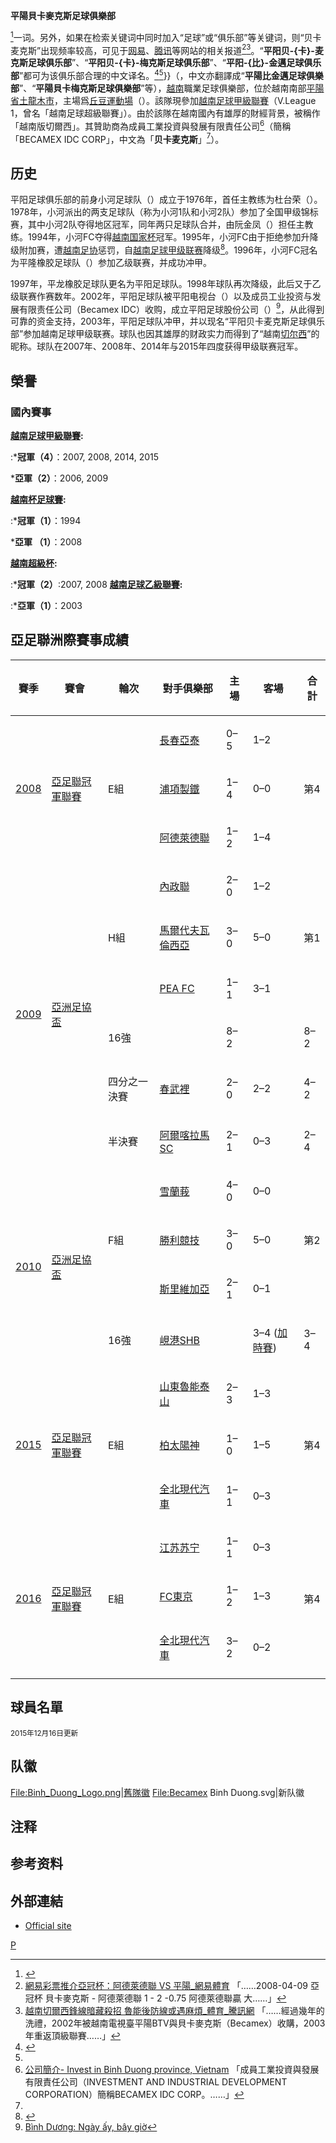 {{noteTA
|G1=足球
|G2=VLeague
|1=zh-cn:切尔西;zh-hk:車路士;zh-tw:切爾西;
}}
{{Infobox football club
| clubname   = 平陽貝卡麥克斯
| image      = [[File:Becamex_Binh_Duong.svg|180px]]
| fullname   = 平陽貝卡麥克斯足球俱樂部
| nickname   = 越南版[[切尔西足球俱乐部|切爾西]]
| founded    = 1976年
| ground     = [[丘豆運動場|丘豆運動場]]<ref>[http://cn.cpv.org.vn/Modules/News_China/News_Detail_C.aspx?co_id=7338691&cn_id=707939 www.cpv.org.vn - 亚冠：Becamex平阳队战平韩国全北现代] {{webarchive|url=https://web.archive.org/web/20150415072312/http://cn.cpv.org.vn/Modules/News_China/News_Detail_C.aspx?co_id=7338691&cn_id=707939 |date=2015-04-15 }} “……2015赛季亚冠联赛小组赛E组第四轮比赛在越南平阳省土龙木市丘豆体育场举行……”</ref><br />（[[平陽省|平陽省]][[土龍木市|土龍木市]]）
| capacity   = 18,250
| chairman   = 阮明山
| manager    = 阮青山<ref>[http://news.ifeng.com/a/20150226/43220378_0.shtml 越南平陽獲贊雖敗尤榮|魯能隊|球迷_鳳凰資訊] {{Wayback|url=http://news.ifeng.com/a/20150226/43220378_0.shtml |date=20150403201347 }}「……報導援引平陽隊主教練阮青山在24日比賽後的話，……」</ref><br>（Nguyễn Thanh Sơn<ref>[http://www.vnleague.com/doi-bong/12-Becamex-Binh-Duong.html Becamex Bình Dương - Các CLB Bóng đá thành viên của VPF] {{Wayback|url=http://www.vnleague.com/doi-bong/12-Becamex-Binh-Duong.html |date=20181204005615 }}「……{{lang|vi|HLV trưởng: Nguyễn Thanh Sơn}}……」</ref>）
| league     = [[越南足球甲級聯賽|越南足球甲級聯賽]]
| season     = 2020
| position   = 越南甲，第 6 位
| pattern_la1 = _goldborder
| pattern_b1 = _goldcollar
| pattern_ra1 = _goldborder
| pattern_sh1 = 
| pattern_so1 = 
| leftarm1 = 4442a9
| body1 = 4442a9
| rightarm1 = 4442a9
| shorts1 = 4442a9
| socks1 = 4442a9
| pattern_la2 = _goldborder
| pattern_b2 = _goldcollar
| pattern_ra2 = _goldborder
| pattern_sh2 = 
| pattern_so2 = 
| leftarm2 = e3243b
| body2 = e3243b
| rightarm2 = e3243b
| shorts2 = e3243b
| socks2 = e3243b
}}

'''平陽貝卡麥克斯足球俱樂部'''{{注|該俱樂部的[[越南语|越南语]]正式名称（2015年）为“{{lang|vi|Câu lạc bộ bóng đá Becamex Bình Dương}}”（越文[[國語字|國語字]]），其對應的越文[[汉喃字|汉喃字]]为“{{lang|vi|俱樂部𩃳跢Becamex平陽}}”。字面直译为“平阳Becamex足球俱乐部”。关于“Becamex”一词的音译，通过以“Becamex”为关键词分别在Google台湾、Google香港、百度等搜索引擎上进行检索得出。其主要对应的中文音译包括“贝卡梅克斯”、“比金迈”等（检索结果主要来自该集团旗下同名酒店名称的中文翻译）。其中[[携程|携程]]、[[Agoda|Agoda]] 等的[[简体中文|简体中文]]版主要使用“贝卡梅克斯”<ref>{{Cite web |url=http://www.agoda.com/zh-cn/becamex-hotel/hotel/binh-duong-vn.html |title=平阳贝卡梅克斯酒店 (Becamex Hotel) - Agoda 网上最低价格保证，即时订房服务 |accessdate=2015-11-26 |archive-date=2015-11-26 |archive-url=https://web.archive.org/web/20151126213011/http://www.agoda.com/zh-cn/becamex-hotel/hotel/binh-duong-vn.html |dead-url=no }}</ref><ref>{{Cite web |url=http://hotels.ctrip.com/international/1793731.html?CheckIn=2015-12-10&CheckOut=2015-12-11&Rooms=&childNum=2&NoShowSearchBox=T |title=贝卡梅克斯酒店预订及价格查询【携程国际酒店】Becamex Hotel |accessdate=2015-11-26 |archive-date=2015-11-26 |archive-url=https://web.archive.org/web/20151126191337/http://hotels.ctrip.com/international/1793731.html?CheckIn=2015-12-10&CheckOut=2015-12-11&Rooms=&childNum=2&NoShowSearchBox=T |dead-url=no }}</ref>名称；智游网（Expedia）、[[Agoda|Agoda]] 等的[[繁体中文|繁体中文]]版主要使用“比金邁”<ref>{{Cite web |url=https://www.expedia.com.tw/Thu-Dau-Mot-Hotels-Becamex-Hotel.h8349000.Hotel-Information |title=比金邁飯店 (Becamex Hotel) - 胡志明市, 越南 {{!}} Expedia.com.tw |accessdate=2015-11-26 |archive-date=2015-11-26 |archive-url=https://web.archive.org/web/20151126180015/https://www.expedia.com.tw/Thu-Dau-Mot-Hotels-Becamex-Hotel.h8349000.Hotel-Information |dead-url=no }}</ref><ref>{{Cite web |url=http://www.agoda.com/zh-tw/becamex-hotel/hotel/binh-duong-vn.html |title=比金邁飯店 (Becamex Hotel)訂房：新低價！【登入Agoda.com另享隱藏版特惠】 |accessdate=2015-11-26 |archive-date=2015-11-26 |archive-url=https://web.archive.org/web/20151126164422/http://www.agoda.com/zh-tw/becamex-hotel/hotel/binh-duong-vn.html |dead-url=no }}</ref>一词。另外，如果在检索关键词中同时加入“足球”或“俱乐部”等关键词，则“贝卡麦克斯”出现频率较高，可见于[[网易|网易]]、[[腾讯|腾讯]]等网站的相关报道<ref name="#1">[http://sports.163.com/08/0423/01/4A67ILM000051CC4.html 網易彩票推介亞冠杯：阿德萊德聯 VS 平陽_網易體育] {{Wayback|url=http://sports.163.com/08/0423/01/4A67ILM000051CC4.html |date=20141218112641 }}「……2008-04-09 亞冠杯 貝卡麥克斯 - 阿德萊德聯 1 - 2 -0.75 阿德萊德聯贏 大……」</ref><ref name="#2">[http://sports.qq.com/a/20141212/012466.htm 越南切爾西鋒線暗藏殺招 魯能後防線或遇麻煩_體育_騰訊網] {{Wayback|url=http://sports.qq.com/a/20141212/012466.htm |date=20141218115202 }}「……經過幾年的洗禮，2002年被越南電視臺平陽BTV與貝卡麥克斯（Becamex）收購，2003年重返頂級聯賽……」</ref>。“'''平阳贝-{卡}-麦克斯足球俱乐部'''”、“'''平阳贝-{卡}-梅克斯足球俱乐部'''”、“'''平阳-{比}-金邁足球俱乐部'''”都可为该俱乐部合理的中文译名。<ref>{{Cite web |url=http://data.b310.com/zh-cn/team/Becamex-Binh-Duong/6986/ |title=貝卡麥克斯 - 越南超級聯賽 - 球隊首頁 - 球隊 - 資料庫 - B310博球網 足球數據專家 |access-date=2014-12-05 |archive-url=https://web.archive.org/web/20141208010452/http://data.b310.com/zh-cn/team/Becamex-Binh-Duong/6986/ |archive-date=2014-12-08 |dead-url=yes }}</ref><ref name="#1"/>}}（{{vie|v=Câu lạc bộ bóng đá Becamex Bình Dương|hn=俱樂部𩃳跢Becamex平陽}}，中文亦翻譯成“'''平陽比金邁足球俱樂部'''”、“'''平陽貝卡梅克斯足球俱樂部'''”等），[[越南|越南]]職業足球俱樂部，位於越南南部[[平陽省|平陽省]][[土龍木市|土龍木市]]，主場爲[[丘豆運動場|丘豆運動場]]（{{vie|v=Sân vận động Gò Đậu}}）。該隊現參加[[越南足球甲級聯賽|越南足球甲級聯賽]]（V.League 1，曾名「越南足球超級聯賽」）。由於該隊在越南國內有雄厚的財經背景，被稱作「越南版切爾西」。其贊助商為成員工業投資與發展有限責任公司<ref>[http://www.becamex.com.vn/cn/cn-overview/cn-about-us 公司簡介- Invest in Binh Duong province, Vietnam] {{Wayback|url=http://www.becamex.com.vn/cn/cn-overview/cn-about-us |date=20160304102749 }}「成員工業投資與發展有限責任公司（INVESTMENT AND INDUSTRIAL DEVELOPMENT CORPORATION）簡稱BECAMEX IDC CORP。……」</ref>（簡稱「BECAMEX IDC CORP」，中文為「'''贝卡麦克斯'''」<ref name="#2"/>）。

== 历史 ==
平阳足球俱乐部的前身小河足球队（{{vie|v=Đội bóng đá Sông Bé|hn=隊𩃳跢滝𡭬}}）成立于1976年，首任主教练为杜台荣（{{lang|vi|Đỗ Thới Vinh}}）。1978年，小河派出的两支足球队（称为小河1队和小河2队）参加了全国甲级锦标赛，其中小河2队夺得地区冠军，同年两只足球队合并，由阮金凤（{{lang|vi|Nguyễn Kim Phụng}}）担任主教练。1994年，小河FC夺得[[越南国家杯|越南国家杯]]冠军。1995年，小河FC由于拒绝参加升降级附加赛，遭[[越南足球协会|越南足协]]惩罚，自[[越南足球甲级联赛|越南足球甲级联赛]]降级<ref>{{Cite web |url=http://bongdabinhduong.com/index.php?bdbd=clb |title=Club history |accessdate=2016-01-19 |archive-date=2009-09-04 |archive-url=https://web.archive.org/web/20090904003437/http://www.bongdabinhduong.com/index.php?bdbd=clb |dead-url=no }}</ref>。1996年，小河FC冠名为平隆橡胶足球队（{{lang|vi|Đội bóng đá Cao su Bình Long}}）参加乙级联赛，并成功冲甲。

1997年，平龙橡胶足球队更名为平阳足球队。1998年球队再次降级，此后又于乙级联赛作赛数年。2002年，平阳足球队被平阳电视台（{{lang|vi|Đài truyền hình Bình Dương}}）以及成员工业投资与发展有限责任公司（Becamex IDC）收购，成立平阳足球股份公司（{{lang|vi|Công ty Cổ phần Bóng đá Bình Dương}}）<ref>[http://www.v-league.vn/Print.aspx?fNewsID=677 Bình Dương: Ngày ấy, bây giờ]{{dead link|date=2018年2月 |bot=InternetArchiveBot |fix-attempted=yes }}</ref>，从此得到可靠的资金支持，2003年，平阳足球队冲甲，并以现名“平阳贝卡麦克斯足球俱乐部”参加越南足球甲级联赛。球队也因其雄厚的财政实力而得到了“越南[[切尔西|切尔西]]”的昵称。球队在2007年、2008年、2014年与2015年四度获得甲级联赛冠军。

== 榮譽 ==
=== 國內賽事 ===
'''[[越南足球甲級聯賽|越南足球甲級聯賽]]:'''
:*'''冠軍（4）'''：2007, 2008, 2014, 2015
;*'''亞軍（2）'''：2006, 2009
'''[[越南杯足球賽|越南杯足球賽]]:'''
:*'''冠軍（1）'''：1994
;*'''亞軍 （1）'''：2008
'''[[越南超級杯|越南超級杯]]:'''
:*'''冠軍（2）''':2007, 2008
'''[[越南足球乙級聯賽|越南足球乙級聯賽]]:'''
:*'''亞軍（1）'''：2003

==亞足聯洲際賽事成績==
{| class="wikitable"
|-
!賽季
!賽會
!輪次
!對手俱樂部
!主場
!客場
!合計
|-
|rowspan=3|[[2008年亞足聯冠軍聯賽|2008]]
|rowspan=3|[[亞足聯冠軍聯賽|亞足聯冠軍聯賽]]
|rowspan=3|E組
|{{flagicon|CHN}} [[長春亞泰足球俱樂部|長春亞泰]]
| 0–5
| 1–2
|rowspan=3|第4
|-
|{{flagicon|KOR}} [[浦項製鐵足球俱樂部|浦項製鐵]]
| 1–4
| 0–0
|-
|{{flagicon|AUS}} [[阿德萊德聯足球俱樂部|阿德萊德聯]]
| 1–2
| 1–4
|-
|rowspan=6|[[2009年亞洲足協盃|2009]]
|rowspan=6|[[亞洲足協盃|亞洲足協盃]]
|rowspan=3|H組
|{{flagicon|SIN}} [[內政聯足球俱樂部|內政聯]]
| 2–0
| 1–2
|rowspan=3|第1
|-
|{{flagicon|MDV}} [[瓦倫西亞俱樂部|馬爾代夫瓦倫西亞]]
| 3–0
| 5–0
|-
|{{flagicon|THA}} [[武裡南聯足球俱樂部|PEA FC]]
| 1–1
| 3–1
|-
|16強
|{{flagicon|MAS}} {{link-ms|吉打FA|Kedah FA}}
| 8–2
| 
| 8–2
|-
|四分之一決賽
|{{flagicon|THA}} [[春武裡足球俱樂部|春武裡]]
| 2–0
| 2–2
| 4–2
|-
|半決賽
|{{flagicon|SYR}} [[阿爾喀拉馬SC|阿爾喀拉馬SC]]
| 2–1
| 0–3
| 2–4
|-
|rowspan=4|[[2010年亞洲足協盃|2010]]
|rowspan=4|[[亞洲足協盃|亞洲足協盃]]
|rowspan=3|F組
|{{flagicon|MAS}} [[雪蘭莪足球協會|雪蘭莪]]
| 4–0
| 0–0
|rowspan=3|第2
|-
|{{flagicon|MDV}} [[勝利競技俱樂部|勝利競技]]
| 3–0
| 5–0
|-
|{{flagicon|IDN}} [[斯里維加亞足球俱樂部|斯里維加亞]]
| 2–1
| 0–1
|-
|16強
|{{flagicon|VIE}} [[峴港SHB足球俱樂部|峴港SHB]]
| 
| 3–4 ([[加時賽|加時賽]])
| 3–4
|-
|rowspan=3|[[2015年亞足聯冠軍聯賽|2015]]
|rowspan=3|[[亞足聯冠軍聯賽|亞足聯冠軍聯賽]]
|rowspan=3|E組
|{{flagicon|CHN}} [[山東魯能泰山足球俱樂部|山東魯能泰山]]
| 2–3
| 1–3
|rowspan=3|第4
|-
|{{flagicon|JPN}} [[柏太陽神|柏太陽神]]
| 1–0
| 1–5
|-
|{{flagicon|KOR}} [[全北現代汽車足球俱樂部|全北現代汽車]]
| 1–1
| 0–3 
|-
|rowspan=3|[[2016年亞足聯冠軍聯賽|2016]]
|rowspan=3|[[亞足聯冠軍聯賽|亞足聯冠軍聯賽]]
|rowspan=3|E組
|{{flagicon|CHN}} [[江苏苏宁足球俱乐部|江苏苏宁]]
| 1–1
| 0–3 
|rowspan=3|第4
|-
|{{flagicon|JPN}} [[東京足球會|FC東京]]
| 1–2
| 1–3 
|-
|{{flagicon|KOR}} [[全北現代汽車足球俱樂部|全北現代汽車]]
| 3–2
| 0–2 
|-
|}

== 球員名單 ==
<small>2015年12月16日更新</small>
{{Fs start|color=#006B3C|background=#96C8A2|border=#006B3C}}
{{Fs player|no=1|nat=VIE|pos=GK|name=[[裴晋长|裴晋长]]}}
{{Fs player|no=2|nat=VIE|pos=DF|name=[[欧文环|欧文环]]}}
{{Fs player|no=3|nat=VIE|pos=DF|name=[[黎福四|黎福四]]}}
{{Fs player|no=4|nat=VIE|pos=DF|name=[[米夏尔·阮|米夏尔·阮]]}}
{{Fs player|no=5|nat=VIE|pos=DF|name=[[阮春伦|阮春伦]]}}
{{Fs player|no=6|nat=VIE|pos=DF|name=[[邓文·罗伯特|邓文·罗伯特]]}}
{{Fs player|no=8|nat=Uganda|pos=MF|name=[[摩西·奥洛亚|摩西·奥洛亚]]}}
{{Fs player|no=9|nat=VIE|pos=MF|name=[[阮仲煌|阮仲煌]]}}
{{Fs player|no=10|nat=NED|pos=MF|name=[[威廉·普勒伊姆|威廉·普勒伊姆]]}}
{{Fs player|no=11|nat=VIE|pos=FW|name=[[阮英德|阮英德]]|other=[[队长_(足球)|队长]]}}
{{Fs player|no=14|nat=VIE|pos=MF|name=[[黎晋才|黎晋才]]}}
{{Fs player|no=15|nat=VIE|pos=FW|name=[[邓文成|邓文成]]}}
{{Fs mid|color=#000080|background=#FF0000|border=#000080}}
{{Fs player|no=16|nat=VIE|pos=DF|name=[[阮春诚|阮春诚]]}}
{{Fs player|no=18|nat=VIE|pos=FW|name=[[阮曾俊|阮曾俊]]}}
{{Fs player|no=20|nat=VIE|pos=DF|name=[[张庭律|张庭律]]}}
{{Fs player|no=24|nat=VIE|pos=FW|name=[[阮忠信|阮忠信]]}}
{{Fs player|no=27|nat=VIE|pos=FW|name=[[郑光荣|郑光荣]]}}
{{Fs player|no=28|nat=VIE|pos=FW|name=[[黎公荣|黎公荣]]}}
{{Fs player|no=29|nat=VIE|pos=GK|name=[[阮国善·埃塞莱|阮国善·埃塞莱]]}}
{{Fs player|no=|nat=KOR|pos=FW|name=[[韩承烨|韩承烨]]}}
{{Fs player|no=|nat=Cameroon|pos=FW|name=[[克里斯蒂安·恩西·阿穆古|克里斯蒂安·恩西·阿穆古]]}}
{{Fs player|no=|nat=VIE|pos=GK|name=[[陈德强|陈德强]]}}
{{Fs player|no=|nat=VIE|pos=DF|name=[[张萤富|张萤富]]}}
{{Fs end}}

==队徽==
<gallery>
File:Binh_Duong_Logo.png|舊隊徽
File:Becamex Binh Duong.svg|新队徽
</gallery>
== 注释 ==
<references group="註" />

==参考资料==
<references />

==外部連結==
*[https://web.archive.org/web/20120421073736/http://binhduongffc.com/ Official site]

{{V1聯賽}}
{{2015年亞足聯冠軍聯賽}}

[[Category:越南足球俱樂部|P]]